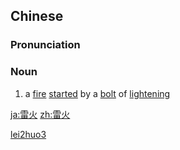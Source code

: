 ==Chinese==
{{zh-forms}}

===Pronunciation===
{{zh-pron
|m=léihuǒ
|cat=n
}}

===Noun===
{{zh-noun}}

# {{lb|zh|archaic}} a [[fire]] [[started]] by a [[bolt]] of [[lightening]]

[[Category:Mandarin archaic terms|lei2huo3]]

[[ja:雷火]]
[[zh:雷火]]